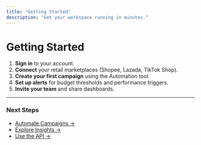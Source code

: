 ```yaml
---
title: "Getting Started"
description: "Get your workspace running in minutes."
---
```


# Getting Started

1. **Sign in** to your account.
2. **Connect** your retail marketplaces (Shopee, Lazada, TikTok Shop).
3. **Create your first campaign** using the Automation tool.
4. **Set up alerts** for budget thresholds and performance triggers.
5. **Invite your team** and share dashboards.

---

### Next Steps

- [Automate Campaigns →](/features/marketing-automation)
- [Explore Insights →](/features/digital-shelf-analytics)
- [Use the API →](/features/headless-api)